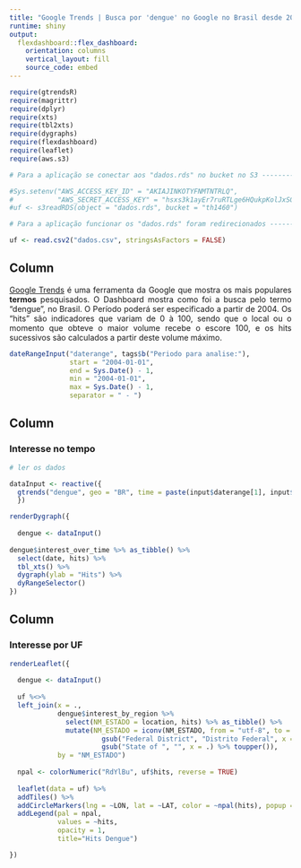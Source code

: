 ```yaml
---
title: "Google Trends | Busca por 'dengue' no Google no Brasil desde 2004"
runtime: shiny
output:
  flexdashboard::flex_dashboard:
    orientation: columns
    vertical_layout: fill
    source_code: embed
---
```


```r

require(gtrendsR)
require(magrittr)
require(dplyr)
require(xts)
require(tbl2xts)
require(dygraphs)
require(flexdashboard)
require(leaflet)
require(aws.s3)

```

```r

# Para a aplicação se conectar aos "dados.rds" no bucket no S3 --------

#Sys.setenv("AWS_ACCESS_KEY_ID" = "AKIAJINKOTYFNMTNTRLQ",
#           "AWS_SECRET_ACCESS_KEY" = "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")
#uf <- s3readRDS(object = "dados.rds", bucket = "th1460")

# Para a aplicação funcionar os "dados.rds" foram redirecionados ------

uf <- read.csv2("dados.csv", stringsAsFactors = FALSE)

```


Column {.sidebar}
-----------------------------------------------------------------------

<p align="justify">
[Google Trends](https://pt.wikipedia.org/wiki/Google_Trends) é uma ferramenta da Google que mostra os mais populares **termos** pesquisados. O Dashboard mostra como foi a busca pelo termo "dengue", no Brasil. O Período poderá ser especificado a partir de 2004. Os "hits" são indicadores que variam de 0 à 100, sendo que o local ou o momento que obteve o maior volume recebe o escore 100, e os hits sucessivos são calculados a partir deste volume máximo.
</p>

```r

dateRangeInput("daterange", tags$b("Periodo para analise:"), 
               start = "2004-01-01", 
               end = Sys.Date() - 1,
               min = "2004-01-01",
               max = Sys.Date() - 1,
               separator = " - ")

```

Column {data-width=500}
-----------------------------------------------------------------------

### Interesse no tempo

```r

# ler os dados

dataInput <- reactive({
  gtrends("dengue", geo = "BR", time = paste(input$daterange[1], input$daterange[2]))
  })

renderDygraph({
  
  dengue <- dataInput()
  
dengue$interest_over_time %>% as_tibble() %>% 
  select(date, hits) %>% 
  tbl_xts() %>% 
  dygraph(ylab = "Hits") %>% 
  dyRangeSelector()
})

```

Column {data-width=500}
-----------------------------------------------------------------------

### Interesse por UF

```r

renderLeaflet({
  
  dengue <- dataInput()
  
  uf %<>% 
  left_join(x = ., 
            dengue$interest_by_region %>% 
              select(NM_ESTADO = location, hits) %>% as_tibble() %>% 
              mutate(NM_ESTADO = iconv(NM_ESTADO, from = "utf-8", to = "ASCII//TRANSLIT") %>% 
                       gsub("Federal District", "Distrito Federal", x = .) %>% 
                       gsub("State of ", "", x = .) %>% toupper()), 
            by = "NM_ESTADO")
  
  npal <- colorNumeric("RdYlBu", uf$hits, reverse = TRUE)
  
  leaflet(data = uf) %>% 
  addTiles() %>% 
  addCircleMarkers(lng = ~LON, lat = ~LAT, color = ~npal(hits), popup = ~NM_ESTADO) %>% 
  addLegend(pal = npal,
            values = ~hits,
            opacity = 1,
            title="Hits Dengue")

})

```
